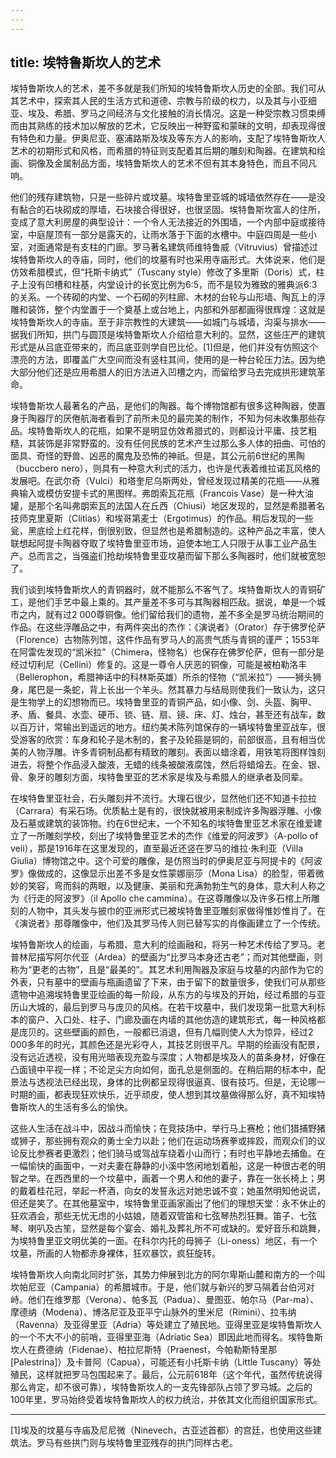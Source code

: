 ```yaml
---
---
---
```

title: 埃特鲁斯坎人的艺术
---




埃特鲁斯坎人的艺术，差不多就是我们所知的埃特鲁斯坎人历史的全部。我们可从其艺术中，探索其人民的生活方式和道德、宗教与阶级的权力，以及其与小亚细亚、埃及、希腊、罗马之间经济与文化接触的消长情况。这是一种受宗教习惯束缚而由其熟练的技术加以解放的艺术，它反映出一种野蛮和蒙昧的文明，却表现得很有特色和力量。伊奥尼亚、塞浦路斯及埃及等东方人的影响，支配了埃特鲁斯坎人艺术的初期形式和风格，而希腊的特征则支配着其后期的雕刻和陶器。在建筑和绘画、铜像及金属制品方面，埃特鲁斯坎人的艺术不但有其本身特色，而且不同凡响。

他们的残存建筑物，只是一些碎片或坟墓。埃特鲁里亚城的城墙依然存在——是没有黏合的石块砌成的厚墙，石块接合得很好，也很坚固。埃特鲁斯坎富人的住所，变成了意大利房屋的典型设计：一个令人无法接近的外围墙，一个内部中庭或接待室，中庭屋顶有一部分是露天的，让雨水落于下面的水槽中。中庭四周是一些小室，对面通常是有支柱的门廊。罗马著名建筑师维特鲁威（Vitruvius）曾描述过埃特鲁斯坎人的寺庙，同时，他们的坟墓有时也采用寺庙形式。大体说来，他们是仿效希腊模式，但“托斯卡纳式”（Tuscany style）修改了多里斯（Doris）式，柱子上没有凹槽和柱基，内堂设计的长宽比例为6:5，而不是较为雅致的雅典派6:3的关系。一个砖砌的内堂、一个石砌的列柱廊、木材的台轮与山形墙、陶瓦上的浮雕和装饰，整个内堂置于一个奠基上或台地上，内部和外部都画得很辉煌：这就是埃特鲁斯坎人的寺庙。至于非宗教性的大建筑——如城门与城墙，沟渠与排水——据我们所知，拱门与圆顶是埃特鲁斯坎人介绍给意大利的。显然，这些庄严的建筑形式是从吕底亚带来的，而吕底亚则学自巴比伦。[1]但是，他们并没有仿照这个漂亮的方法，即覆盖广大空间而没有竖柱其间，使用的是一种台轮压力法。因为绝大部分他们还是应用希腊人的旧方法进入凹槽之内，而留给罗马去完成拱形建筑革命。

埃特鲁斯坎人最著名的产品，是他们的陶器。每个博物馆都有很多这种陶器，使置身于陶器厅的厌倦航海者看到了前所未见的最完美的制作，不知为何未收集那些存品。埃特鲁斯坎人的花瓶，如果不是明显仿效希腊式的，则都设计平庸、技艺粗糙，其装饰是非常野蛮的。没有任何民族的艺术产生过那么多人体的扭曲、可怕的面具、奇怪的野兽、凶恶的魔鬼及恐怖的神祇。但是，其公元前6世纪的黑陶（buccbero nero），则具有一种意大利式的活力，也许是代表着维拉诺瓦风格的发展吧。在武尔奇（Vulci）和塔奎尼乌斯两处，曾经发现过精美的花瓶——从雅典输入或模仿安提卡式的黑图样。弗朗索瓦花瓶（Francois Vase）是一种大油罐，是那个名叫弗朗索瓦的法国人在丘西（Chiusi）地区发现的，显然是希腊著名技师克里夏斯（Clitias）和埃哥第麦士（Ergotimus）的作品。稍后发现的一些瓮，黑底绘上红花样，倒很别致，但显然也是希腊制造的。这种产品之丰富，使人联想起阿提卡陶器夺取了埃特鲁里亚市场，迫使本地工人只限于从事工业产品生产。总而言之，当强盗们抢劫埃特鲁里亚坟墓而留下那么多陶器时，他们就被宽恕了。

我们谈到埃特鲁斯坎人的青铜器时，就不能那么不客气了。埃特鲁斯坎人的青铜矿工，是他们手艺中最上乘的。其产量差不多可与其陶器相匹敌。据说，单是一个城市之内，就有过2 000尊铜像。他们留给我们的遗物，差不多全是罗马统治期间的作品。在这些浮雕品之中，有两件突出的杰作：《演说者》（Orator）存于佛罗伦萨（Florence）古物陈列馆，这件作品有罗马人的高贵气质与青铜的谨严；1553年在阿雷佐发现的“凯米拉”（Chimera，怪物名）也保存在佛罗伦萨，但有一部分是经过切利尼（Cellini）修复的。这是一尊令人厌恶的铜像，可能是被柏勒洛丰（Bellerophon，希腊神话中的科林斯英雄）所杀的怪物（“凯米拉”）——狮头狮身，尾巴是一条蛇，背上长出一个羊头。然其暴力与结局则使我们一致认为，这只是生物学上的幻想物而已。埃特鲁里亚的青铜产品，如小像、剑、头盔、胸甲、矛、盾、餐具、水壶、硬币、锁、链、扇、镜、床、灯、烛台，甚至还有战车，数以百万计，常输出到遥远的地方。纽约美术陈列馆保存的一辆埃特鲁里亚战车，很受游客的欣赏：车身和轮子是木制的，套子及轮箍是铜的，前部很高，且有相当优美的人物浮雕。许多青铜制品都有精致的雕刻。表面以蜡涂着，用铁笔将图样蚀刻进去，将整个作品浸入酸液，无蜡的线条被酸液腐蚀，然后将蜡熔去。在金、银、骨、象牙的雕刻方面，埃特鲁里亚的艺术家是埃及与希腊人的继承者及同辈。

在埃特鲁里亚社会，石头雕刻并不流行。大理石很少，显然他们还不知道卡拉拉（Carrara）有采石场。优质黏土是有的，很快就被用来制成许多陶器浮雕、小像及石墓或建筑的装饰物。约在6世纪末，一个不知名的埃特鲁里亚艺术家在维爱建立了一所雕刻学校，刻出了埃特鲁里亚艺术的杰作《维爱的阿波罗》（A-pollo of veii），那是1916年在这里发现的，直至最近还竖在罗马的维拉·朱利亚（Villa Giulia）博物馆之中。这个可爱的雕像，是仿照当时的伊奥尼亚与阿提卡的《阿波罗》像做成的，这像显示出差不多是女性蒙娜丽莎（Mona Lisa）的脸型，带着微妙的笑容，弯而斜的两眼，以及健康、美丽和充满勃勃生气的身体，意大利人称之为《行走的阿波罗》（il Apollo che cammina）。在这尊雕像以及许多石棺上所雕刻的人物中，其头发与披巾的亚洲形式已被埃特鲁里亚雕刻家做得惟妙惟肖了。在《演说者》那尊雕像中，他们及其罗马传人则已替写实的肖像画建立了一个传统。

埃特鲁斯坎人的绘画，与希腊、意大利的绘画融和，将另一种艺术传给了罗马。老普林尼描写阿尔代亚（Ardea）的壁画为“比罗马本身还古老”；而对其他壁画，则称为“更老的古物”，且是“最美的”。其艺术利用陶器及家庭与坟墓的内部作为它的外表，只有墓中的壁画与瓶画遗留了下来，由于留下的数量很多，使我们可从那些遗物中追溯埃特鲁里亚绘画的每一阶段，从东方的与埃及的开始，经过希腊的与亚历山大城的，最后到罗马与庞贝的风格。在若干坟墓中，我们发现第一批意大利标本的窗户、入口处、柱子、门廊及画在内墙的其他仿造的建筑形式，每一种风格都是庞贝的。这些壁画的颜色，一般都已消退，但有几幅则使人大为惊异，经过2 000多年的时光，其颜色还是光彩夺人，其技艺则很平凡。早期的绘画没有配景，没有远近透视，没有用光暗表现充盈与深度；人物都是埃及人的苗条身材，好像在凸面镜中平视一样；不论足尖方向如何，面孔总是侧面的。在稍后期的标本中，配景法与透视法已经出现，身体的比例都呈现得很逼真、很有技巧。但是，无论哪一时期的画，都表现狂欢快乐，近乎顽皮，使人想到其坟墓做得那么好，真不知埃特鲁斯坎人的生活有多么的愉快。

这些人生活在战斗中，因战斗而愉快；在竞技场中，举行马上赛枪；他们猎捕野猪或狮子，那些拥有观众的勇士全力以赴；他们在运动场赛拳或摔跤，而观众们的议论反比参赛者更激烈；他们骑马或驾战车绕着小山而行；有时也平静地去捕鱼。在一幅愉快的画面中，一对夫妻在静静的小溪中悠闲地划着船，这是一种很古老的明智之举。在西西里的一个坟墓中，画着一个男人和他的妻子，靠在一张长椅上；男的戴着桂花冠，举起一杯酒，向女的发誓永远对她忠诚不变；她虽然明知他说谎，但还是笑了。在其他墓室中，埃特鲁里亚画家画出了他们的理想天堂：永不休止的狂欢酒会，那些无忧无虑的小姑娘，随着双管笛和七弦琴热烈狂舞。笛子、七弦琴、喇叭及古笙，显然是每个宴会、婚礼及葬礼所不可或缺的。爱好音乐和跳舞，为埃特鲁里亚文明优美的一面。在科尔内托的母狮子（Li-oness）地区，有一个坟墓，所画的人物都赤身裸体，狂欢暴饮，疯狂旋转。

埃特鲁斯坎人向南北同时扩张，其势力伸展到北方的阿尔卑斯山麓和南方的一个叫坎帕尼亚（Campania）的希腊城市。于是，他们就与新兴的罗马隔着台伯河对峙。他们在维罗那（Verona）、帕多瓦（Padua）、曼图亚、帕尔马（Par-ma）、摩德纳（Modena）、博洛尼亚及亚平宁山脉外的里米尼（Rimini）、拉韦纳（Ravenna）及亚得里亚（Adria）等处建立了殖民地。亚得里亚是埃特鲁斯坎人的一个不大不小的前哨，亚得里亚海（Adriatic Sea）即因此地而得名。埃特鲁斯坎人在费德纳（Fidenae）、柏拉尼斯特（Praenest，今帕勒斯特里那[Palestrina]）及卡普阿（Capua），可能还有小托斯卡纳（Little Tuscany）等处殖民，这样就把罗马包围起来了。最后，公元前618年（这个年代，虽然传统说得那么肯定，却不很可靠），埃特鲁斯坎人的一支先锋部队占领了罗马城。之后的100年里，罗马始终受着埃特鲁斯坎人的权力统治，并依其文化而组织国家形式。



* * *



[1]埃及的坟墓与寺庙及尼尼微（Ninevech，古亚述首都）的宫廷，也使用这些建筑法。罗马有些拱门则与埃特鲁里亚残存的拱门同样古老。